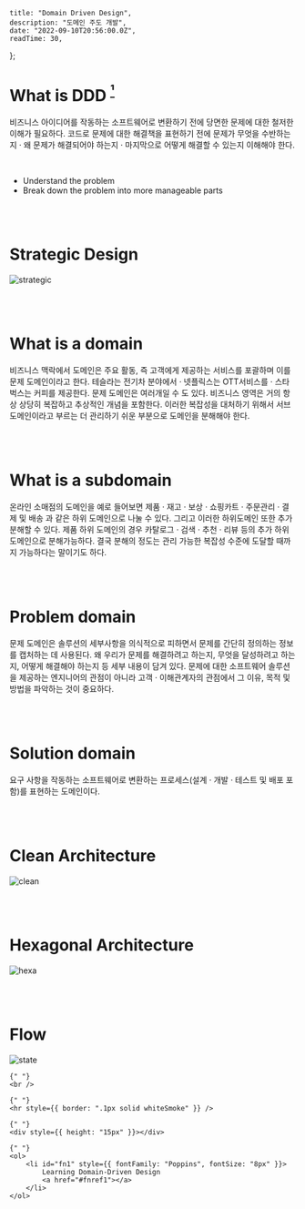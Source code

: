 
    title: "Domain Driven Design",
    description: "도메인 주도 개발",
    date: "2022-09-10T20:56:00.0Z",
    readTime: 30,
};


<div style={{ marginTop: "4rem", fontFamily: "Recoleta, NotoSansKR-Thin, MalgunGothic", fontSize: '11pt', lineHeight: '22pt', letterSpacing: '.8px' }}>

# What is DDD <sup><a href="#fn1" id="fnref1"> ¹ </a></sup>

비즈니스 아이디어를 작동하는 소프트웨어로 변환하기 전에 당면한 문제에 대한 철저한 이해가 필요하다. 코드로 문제에 대한 해결책을 표현하기 전에 문제가 무엇을 수반하는지 · 왜 문제가 해결되어야 하는지 · 마지막으로 어떻게 해결할 수 있는지 이해해야 한다.

<br />

-   Understand the problem
-   Break down the problem into more manageable parts

<br />
<br />

# Strategic Design

![strategic](/static.png)

<br />
<br />

# What is a domain

비즈니스 맥락에서 도메인은 주요 활동, 즉 고객에게 제공하는 서비스를 포괄하며 이를 문제 도메인이라고 한다. 테슬라는 전기차 분야에서 · 넷플릭스는 OTT서비스를 · 스타벅스는 커피를 제공한다.
문제 도메인은 여러개일 수 도 있다. 비즈니스 영역은 거의 항상 상당히 복잡하고 추상적인 개념을 포함한다. 이러한 복잡성을 대처하기 위해서 서브도메인이라고 부르는 더 관리하기 쉬운 부분으로 도메인을 분해해야 한다.

<br />
<br />

# What is a subdomain

온라인 소매점의 도메인을 예로 들어보면 제품 · 재고 · 보상 · 쇼핑카트 · 주문관리 · 결제 및 배송 과 같은 하위 도메인으로 나눌 수 있다.
그리고 이러한 하위도메인 또한 추가 분해할 수 있다. 제품 하위 도메인의 경우 카탈로그 · 검색 · 추천 · 리뷰 등의 추가 하위 도메인으로 분해가능하다.
결국 분해의 정도는 관리 가능한 복잡성 수준에 도달할 때까지 가능하다는 말이기도 하다.

<br />
<br />

# Problem domain

문제 도메인은 솔루션의 세부사항을 의식적으로 피하면서 문제를 간단히 정의하는 정보를 캡처하는 데 사용된다.
왜 우리가 문제를 해결하려고 하는지, 무엇을 달성하려고 하는지, 어떻게 해결해야 하는지 등 세부 내용이 담겨 있다.
문제에 대한 소프트웨어 솔루션을 제공하는 엔지니어의 관점이 아니라 고객 · 이해관계자의 관점에서 그 이유, 목적 및 방법을 파악하는 것이 중요하다.

<br />
<br />

# Solution domain

요구 사항을 작동하는 소프트웨어로 변환하는 프로세스(설계 · 개발 · 테스트 및 배포 포함)를 표현하는 도메인이다.

<br />
<br />

# Clean Architecture

![clean](/clean.png)

<br />
<br />

# Hexagonal Architecture

![hexa](/hexa.png)

<br />
<br />

# Flow

![state](/state.png)

    {" "}
    <br />

    {" "}
    <hr style={{ border: ".1px solid whiteSmoke" }} />

    {" "}
    <div style={{ height: "15px" }}></div>

    {" "}
    <ol>
        <li id="fn1" style={{ fontFamily: "Poppins", fontSize: "8px" }}>
            Learning Domain-Driven Design
            <a href="#fnref1"></a>
        </li>
    </ol>

</div>
